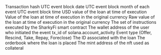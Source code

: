 <ParamField path="blockchain">

</ParamField>
<ParamField path="project">

</ParamField>
<ParamField path="tx_hash">
Transaction hash
</ParamField>
<ParamField path="block_date">
UTC event block date
</ParamField>
<ParamField path="block_month">
UTC event block month of each event
</ParamField>
<ParamField path="block_time">
UTC event block time
</ParamField>
<ParamField path="block_number">

</ParamField>
<ParamField path="amount_usd">
USD value of the loan at time of execution
</ParamField>
<ParamField path="amount_original">
Value of the loan at time of execution in the original currency
</ParamField>
<ParamField path="amount_raw">
Raw value of the loan at time of execution in the original currency
</ParamField>
<ParamField path="sharky_instructions">
The set of instructions executed by the SharkyFi smart contract
</ParamField>
<ParamField path="user">
The wallet address of the user who initiated the event
</ParamField>
<ParamField path="id">
tx_id of solana.account_activity
</ParamField>
<ParamField path="evt_type">
Event type (Offer, Rescind, Take, Repay, Foreclose)
</ParamField>
<ParamField path="loan_id">
The ID associated with the loan
</ParamField>
<ParamField path="orderbook">
The orderbook where the loan is placed
</ParamField>
<ParamField path="nft">
The mint address of the nft used as collateral
</ParamField>
